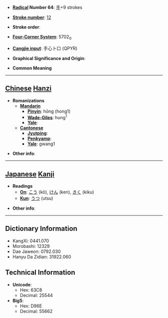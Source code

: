 * '''[[Wiktionary:Chinese radical index| Radical]] Number 64''': [[Wiktionary:Chinese radical index 手|手]]+9 strokes

* '''[[Wiktionary:Chinese total strokes index|Stroke number]]''': [[Wiktionary:Chinese total strokes index 12|12]]

* '''Stroke order''': 

* '''[[Wiktionary:Chinese four corner index|Four-Corner System]]''': 5702<sub>0</sub>

* '''[[Wiktionary:Chinese Cangjie index|Cangjie input]]''': 手心卜口 (QPYR)

* '''Graphical Significance and Origin''': 

* '''Common Meaning'''

----

== [[Chinese]] [[Hanzi]] ==

* '''Romanizations'''
** '''[[Mandarin]]'''
*** '''[[Pinyin]]''': hōng (hong1)
*** '''[[Wade-Giles]]''': hung<sup>1</sup>
*** '''[[Yale]]''': 
** '''[[Cantonese]]'''
*** '''[[Jyutping]]''':
*** '''[[Penkyamp]]''': 
*** '''[[Yale]]''': gwang1

* '''Other info''': 

----

== [[Japanese]] [[Kanji]] ==

* '''Readings'''
** '''[[On]]''': [[こう]] (kō), [[けん]] (ken), [[きく]] (kiku)
** '''[[Kun]]''': [[うつ]] (utsu)

* '''Other info''':  

----

== Dictionary Information ==

* KangXi: 0441.070
* Morobashi: 12329
* Dae Jaweon: 0792.030
* Hanyu Da Zidian: 31922.060

== Technical Information ==

* '''Unicode''':
** Hex: 63C8
** Decimal: 25544
* '''Big5''':
** Hex: D96E
** Decimal: 55662